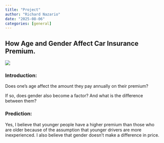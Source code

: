 ```yaml
---
title: "Project"
author: "Richard Nazario"
date: "2025-08-06"
categories: [general]
---
```


## How Age and Gender Affect Car Insurance Premium.

![](/ca.jpg)

### **Introduction:**

Does one's age affect the amount they pay annually on their premium?

If so, does gender also become a factor? And what is the difference between them?

### Prediction: 

Yes, I believe that younger people have a higher premium than those who are older because of the assumption that younger drivers are more inexperienced. I also believe that gender doesn't make a difference in price.
